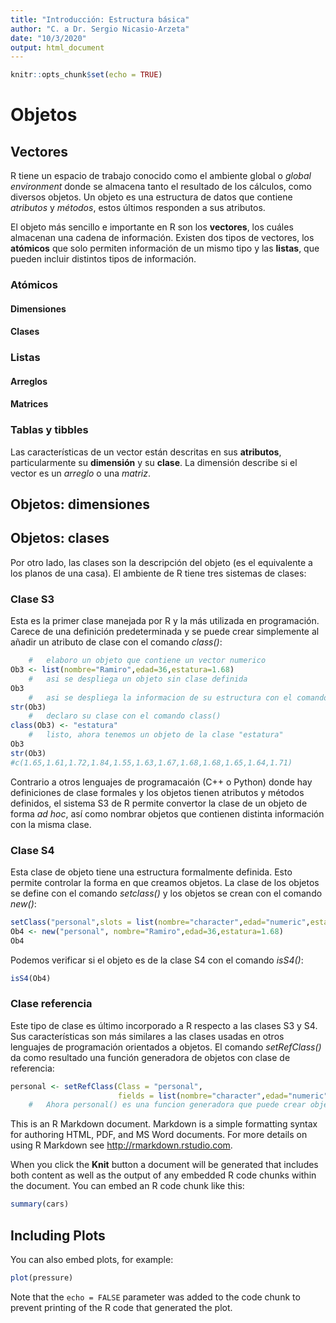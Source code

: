 ```yaml
---
title: "Introducción: Estructura básica"
author: "C. a Dr. Sergio Nicasio-Arzeta"
date: "10/3/2020"
output: html_document
---
```


```r
knitr::opts_chunk$set(echo = TRUE)
```

# Objetos

## Vectores

R tiene un espacio de trabajo conocido como el ambiente global o *global environment* donde se almacena tanto el resultado de los cálculos, como diversos objetos. Un objeto es una estructura de datos que contiene *atributos* y *métodos*, estos últimos responden a sus atributos.

El objeto más sencillo e importante en R son los **vectores**, los cuáles almacenan una cadena de información. Existen dos tipos de vectores, los **atómicos** que solo permiten información de un mismo tipo y las **listas**, que pueden incluir distintos tipos de información.

### Atómicos

#### Dimensiones

#### Clases

### Listas

#### Arreglos

#### Matrices

### Tablas y tibbles

Las características de un vector están descritas en sus **atributos**, particularmente su **dimensión** y su **clase**. La dimensión describe si el vector es un *arreglo* o una *matriz*.

## Objetos: dimensiones

## Objetos: clases

Por otro lado, las clases son la descripción del objeto (es el equivalente a los planos de una casa). El ambiente de R tiene tres sistemas de clases:

### Clase S3

Esta es la primer clase manejada por R y la más utilizada en programación. Carece de una definición predeterminada y se puede crear simplemente al añadir un atributo de clase con el comando *class()*:

```r
    #   elaboro un objeto que contiene un vector numerico
Ob3 <- list(nombre="Ramiro",edad=36,estatura=1.68)
    #   asi se despliega un objeto sin clase definida
Ob3
    #   asi se despliega la informacion de su estructura con el comando str()
str(Ob3)
    #   declaro su clase con el comando class()
class(Ob3) <- "estatura"
    #   listo, ahora tenemos un objeto de la clase "estatura"
Ob3
str(Ob3)
#c(1.65,1.61,1.72,1.84,1.55,1.63,1.67,1.68,1.68,1.65,1.64,1.71)
```

Contrario a otros lenguajes de programacaión (C++ o Python) donde hay definiciones de clase formales y los objetos tienen atributos y métodos definidos, el sistema S3 de R permite convertor la clase de un objeto de forma *ad hoc*, así como nombrar objetos que contienen distinta información con la misma clase.

### Clase S4

Esta clase de objeto tiene una estructura formalmente definida. Esto permite controlar la forma en que creamos objetos. La clase de los objetos se define con el comando *setclass()* y los objetos se crean con el comando *new()*:

```r
setClass("personal",slots = list(nombre="character",edad="numeric",estatura="numeric"))
Ob4 <- new("personal", nombre="Ramiro",edad=36,estatura=1.68)
Ob4
```

Podemos verificar si el objeto es de la clase S4 con el comando *isS4()*:

```r
isS4(Ob4)
```

### Clase referencia

Este tipo de clase es último incorporado a R respecto a las clases S3 y S4. Sus características son más similares a las clases usadas en otros lenguajes de programación orientados a objetos. El comando *setRefClass()* da como resultado una función generadora de objetos con clase de referencia:

```r
personal <- setRefClass(Class = "personal",
                        fields = list(nombre="character",edad="numeric",estatura="numeric"))
    #   Ahora personal() es una funcion generadora que puede crear objetos nuevos
```


This is an R Markdown document. Markdown is a simple formatting syntax for authoring HTML, PDF, and MS Word documents. For more details on using R Markdown see <http://rmarkdown.rstudio.com>.

When you click the **Knit** button a document will be generated that includes both content as well as the output of any embedded R code chunks within the document. You can embed an R code chunk like this:

```r
summary(cars)
```

## Including Plots

You can also embed plots, for example:

```r
plot(pressure)
```

Note that the `echo = FALSE` parameter was added to the code chunk to prevent printing of the R code that generated the plot.
